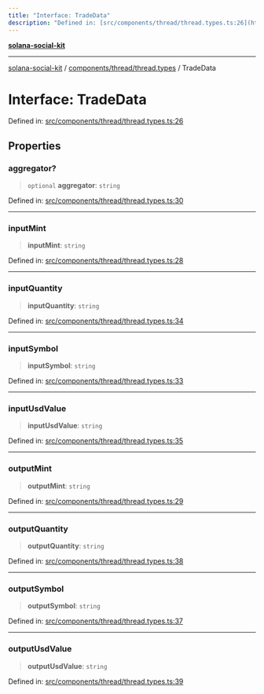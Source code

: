 ```yaml
---
title: "Interface: TradeData"
description: "Defined in: [src/components/thread/thread.types.ts:26](https://github.com/SendArcade/solana-social-starter/blob/03568260ca96ed63f77049843c721de1cb011893/src/components/thread/thread.types.ts#L26)"
---
```


[**solana-social-kit**](../../../../README.mdx)

***

[solana-social-kit](../../../../README.mdx) / [components/thread/thread.types](../README.mdx) / TradeData

# Interface: TradeData

Defined in: [src/components/thread/thread.types.ts:26](https://github.com/SendArcade/solana-social-starter/blob/03568260ca96ed63f77049843c721de1cb011893/src/components/thread/thread.types.ts#L26)

## Properties

### aggregator?

> `optional` **aggregator**: `string`

Defined in: [src/components/thread/thread.types.ts:30](https://github.com/SendArcade/solana-social-starter/blob/03568260ca96ed63f77049843c721de1cb011893/src/components/thread/thread.types.ts#L30)

***

### inputMint

> **inputMint**: `string`

Defined in: [src/components/thread/thread.types.ts:28](https://github.com/SendArcade/solana-social-starter/blob/03568260ca96ed63f77049843c721de1cb011893/src/components/thread/thread.types.ts#L28)

***

### inputQuantity

> **inputQuantity**: `string`

Defined in: [src/components/thread/thread.types.ts:34](https://github.com/SendArcade/solana-social-starter/blob/03568260ca96ed63f77049843c721de1cb011893/src/components/thread/thread.types.ts#L34)

***

### inputSymbol

> **inputSymbol**: `string`

Defined in: [src/components/thread/thread.types.ts:33](https://github.com/SendArcade/solana-social-starter/blob/03568260ca96ed63f77049843c721de1cb011893/src/components/thread/thread.types.ts#L33)

***

### inputUsdValue

> **inputUsdValue**: `string`

Defined in: [src/components/thread/thread.types.ts:35](https://github.com/SendArcade/solana-social-starter/blob/03568260ca96ed63f77049843c721de1cb011893/src/components/thread/thread.types.ts#L35)

***

### outputMint

> **outputMint**: `string`

Defined in: [src/components/thread/thread.types.ts:29](https://github.com/SendArcade/solana-social-starter/blob/03568260ca96ed63f77049843c721de1cb011893/src/components/thread/thread.types.ts#L29)

***

### outputQuantity

> **outputQuantity**: `string`

Defined in: [src/components/thread/thread.types.ts:38](https://github.com/SendArcade/solana-social-starter/blob/03568260ca96ed63f77049843c721de1cb011893/src/components/thread/thread.types.ts#L38)

***

### outputSymbol

> **outputSymbol**: `string`

Defined in: [src/components/thread/thread.types.ts:37](https://github.com/SendArcade/solana-social-starter/blob/03568260ca96ed63f77049843c721de1cb011893/src/components/thread/thread.types.ts#L37)

***

### outputUsdValue

> **outputUsdValue**: `string`

Defined in: [src/components/thread/thread.types.ts:39](https://github.com/SendArcade/solana-social-starter/blob/03568260ca96ed63f77049843c721de1cb011893/src/components/thread/thread.types.ts#L39)
